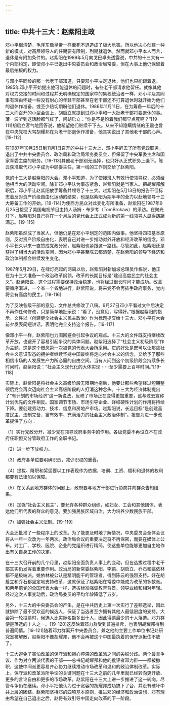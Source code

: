 ```yaml
---
---
---
```

title: 中共十三大：赵紫阳主政
---



邓小平很清楚，毛泽东像皇帝一样至死不退造成了极大危害。所以他决心创建一种新的模式，对高层领导人的任期要有限制，到期就退休。然而就邓小平本人而言，退休是有附加条件的。赵紫阳在1989年5月向戈巴卓夫透露说，中共的十三大有一个内部约定，即使邓小平已退出中央委员会和政治局常委，但在大事上他仍保留着最后拍板的权力。

与邓小平同龄的那一代老干部知道，只要邓小平决定退休，他们也只能跟着退。1985年邓小平开始提出他可能退休的问题时，有些老干部请求他留任。就像其他对权力交接的时间和过程并无明确规定的国家中的集权统治者一样，邓小平及其同事有理由怀疑一些没有耐心的年轻干部甚至在老干部还不打算退休时就开始为他们的退休作准备，或至少热切期盼他们退休。1986年11月11日，在为筹备一年后的十三大而召开的小型会议上，胡启立就提到过邓小平和一大批老干部将要退休的事。薄一波听到这话脸都气红了，问胡启立：“你是不是盼着我们都早点死啊？”[19-111]胡启立客气地回答说，他希望他们继续干下去。从来不知隐瞒情绪的王震也曾在中央党校大骂胡耀邦在为老干部退休作准备，他其实说出了其他老干部的心声。[19-112]

在1987年10月25日到11月1日召开的中共十三大上，邓小平辞去了所有党政职务，退出了中共中央委员会、政治局和政治局常务委员会，但保留了中央军委主席和国家军委主席的职务。[19-113]其他老干部别无选择，也只好从正式职务上退下。陈云获准取代邓小平成为中顾委主任，第一线的工作则交给了赵紫阳。

党的十三大是赵紫阳的大会。邓小平知道，为了使接班人有效行使领导权，必须给他相当大的活动空间。除非邓小平认为事态紧急，赵紫阳就是当家人。把胡耀邦解职后，邓小平让赵紫阳放手筹备并领导了十三大。赵紫阳在5月13日的报告不但标志着反对资产阶级自由化运动的结束，也是赵紫阳为期半年的全力以赴地领导十三大筹备工作的开始。[19-114]为使西方民众对此变化有所准备，赵紫阳在1987年9月25日接受了美国电视节目主持人汤姆・布罗考（TomBrokaw）的采访。在聚光灯下，赵紫阳对自己将在一个月后的党代会上正式成为新的第一线领导人显得踌躇满志。[19-115]

赵紫阳虽然成了当家人，但他仍是在邓小平划定的范围内做事。他坚持四项基本原则，反对资产阶级自由化，表明自己对进一步推动对外开放和经济改革的信念。邓小平长久以来一直赞成党政分家，赵紫阳也紧跟这一路线。尽管如此，赵紫阳还是获得了相当大的活动空间，因为邓小平甚至陈云都清楚，在赵紫阳的领导下经济和政治体制都会继续发生变化。

1987年5月29日，在绿灯亮起的两周以后，赵紫阳对新加坡总理吴作栋说，他正在为十三大准备一个政治改革纲领，改革的长期目标是“建设高度民主的社会主义”。赵紫阳说，这个过程需要保持政治稳定，也将经过很长时间才能成功。改革要循序渐进，一个省一个省地进行。赵紫阳说，将来党不会再插手政府事务，党内将会有高度的民主。[19-116]

为了反映各级干部的意见，文件总共修改了八稿。9月27日邓小平看过文件后决定不再作任何修改，只是简单地批示说：“看了，没意见，写得好。”根据赵紫阳的指示，文件以〈创建健全社会主义民主政治〉作为标题提交给十三大。邓小平在大会前夕发表简短讲话，表明他完全支持这个报告。[19-117]

像邓小平一样，赵紫阳也力图回避会引起争议的观点。十三大的文件既支持继续改革开放，也避开了容易引起争议的具体问题。赵紫阳选择了“社会主义初级阶段”作为主题，这是这个概念第一次被党的代表大会所采用。它的好处是既可以让那些社会主义意识形态的拥护者继续坚持中国最终将走向社会主义的信念，又给予了那些相信市场的人发展生产力所必需的自由空间。当有人问到这个初级阶段会持续多长时间时，赵紫阳说：“社会主义现代化的大体实现⋯⋯至少需要上百年时间。”[19-118]

实际上，赵紫阳是将社会主义高级阶段无限期地拖后，他要让那些希望经过短期整顿后党会再次迈向社会主义高级阶段的人打消这种念头。十三大为经济体制提出了“有计划的市场经济”这一新说法，反映了市场正在变得更加重要，这与过去宣称计划优先的文件相反。国家调节市场、市场引导企业、详细硬性计划的作用将持续下降。要创建劳动力、技术、信息和房地产市场。赵紫阳说，长远目标“是创建高度民主、法制完备、富有效率、充满活力的社会主义政治体制”。报告为进一步改革提供了方向：

（1）实行党政分开，减少党在领导政府事务中的作用。各级党委不再设立不在政府任职但又分管政府工作的全职书记。

（2）进一步下放权力。

（3）政府各单位要明确职责，减少职权的重叠。

（4）提拔、降职和奖惩要以工作表现作为依据，培训、工资、福利和退休的权利都要有法律加以保障。

（5）在关系到地方群体的问题上，政府要与地方干部进行协商并向群众告知结果。

（6）加强“社会主义民主”，要允许各种群众组织，如妇女、工会和其他团体，表达他们所代表的群众的意见。要加强民族区域自治，大力培养少数民族干部。

（7）加强社会主义法制。[19-119]

大会还批准了一些程序上的改革。为了能更及时地了解情况，中央委员会全体会议将从一年一次改为一年两次。政治局会议的重要决定将不再保密，而要在媒体上公布。对工厂、学校、医院、企业的党组织进行精简，使这些单位能够更加自主地作出有关自身工作的决定。

在十三大召开前的几个月里，赵紫阳全面负责人事上的变动，但在选拔过程中老干部其实仍发挥着重要作用。政治局的新常委赵紫阳、李鹏、胡启立、乔石和姚依林都不是极端派。姚依林被公认是精明能干的管理者，得到陈云的强烈支持。好在胡启立和乔石都坚定地支持改革，这就保证了赵紫阳在常委中能成为改革的多数派。和两年前党的全国代表大会一样，选拔标准强调教育背景、领导业绩和相对年轻。经过这次人事变动后，政治局委员的平均年龄降低了五岁。

另外，十三大的中央委员会的产生，是在中共历史上第一次实行了差额选举，因此就排除了最不受欢迎的候选人，保证了当选者至少拥有其他人最低限度的支持。大会第一轮投票时，候选人比实际名额多出十人，因此得票最少的十人落选。邓力群便是落选的十人之一。[19-120]这反映着邓力群受到普遍排斥，也表明胡耀邦得到普遍同情。[19-121]随着邓力群离开中央委员会，兼之他的主要工作单位书记处研究室被解散，赵紫阳不像胡耀邦，他不会再被这个中国最执着的保守派揪住不放了。

十三大避免了害怕改革的保守派和担心停滞的改革派之间的尖锐分歧。两个最具争议、作为对立两派代表的干部——总书记胡耀邦和他的批评者邓力群——都被撤职，这使中间派更容易齐心协力继续推动市场改革和温和的政治体制改革。实际上，保守派和改革派所争论的关键问题在十三大之前的几年里就已经转向更开放、更多的言论自由和更多的市场改革。赵紫阳在十三大上进一步推进了这一转向，尽管斗争仍在继续。邓小平把他认为过于宽容的胡耀邦成功搞下了台，并没有破坏中共上层的团结。赵紫阳坚持邓的四项基本原则，推进邓的经济和政治设想，邓有理由希望在自己退出之后，赵将有效引导中国走向改革的下一阶段。